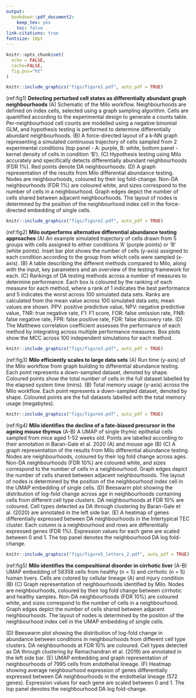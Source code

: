 ```yaml
---
output:
  bookdown::pdf_document2:
    keep_tex: yes
    toc: false
link-citations: true
fontsize: 10pt
---
```


```r
knitr::opts_chunk$set(
  echo = FALSE,
  cache=FALSE,
  fig.pos="ht"
)
```

\pagenumbering{gobble}

```r
knitr::include_graphics("figs/figure1.pdf", auto_pdf = TRUE)
```

(ref:fig1) **Detecting perturbed cell states as differentially abundant graph neighbourhoods**
(A) Schematic of the Milo workflow. 
Neighbourhoods are defined on index cells, selected using a graph sampling algorithm.
<!-- Randomly sampled k-NN graph vertices (single-cells) are refined using a nearest-to median-position approach [REF]. Neighbourhoods are defined on each index vertex (cell), and  -->
Cells are quantified according to the experimental design to generate a counts table. Per-neighbourhood cell counts are modelled using a negative binomial GLM, and hypothesis testing is performed to determine differentially abundant neighbourhoods.
(B) A force-directed layout of a k-NN graph representing a simulated continuous trajectory of cells sampled from 2 experimental conditions (top panel - A: purple, B: white, bottom panel - kernel density of cells in condition ‘B’).
(C) Hypothesis testing using Milo accurately and specifically detects differentially abundant neighbourhoods (FDR 1%). Red points denote DA neighbourhoods.
(D) 
A graph representation of the results from Milo differential abundance testing. Nodes are neighbourhoods, coloured by their log fold-change. Non-DA neighbourhoods (FDR 1%) are coloured white, and sizes correspond to the number of cells in a neighbourhood. Graph edges depict the number of cells shared between adjacent neighbourhoods. The layout of nodes is determined by the position of the neighbourhood index cell in the force-directed embedding of single cells. 
<!-- A force-directed layout of neighbourhoods, anchored using the layout in (B). Each point represents a neighbourhood, the size of the points corresponds to the numbers of cells in each neighbourhood. Lines between points represent the number of shared cells. The DA neighbourhoods (FDR 1%) are colour by log fold-change. -->



```r
knitr::include_graphics("figs/figure2.pdf", auto_pdf = TRUE)
```

(ref:fig2) **Milo outperforms alternative differential abundance testing approaches**
(A) An example simulated trajectory of cells drawn from 5 groups with cells assigned to either conditions ‘A’ (purple points) or ‘B’ (white points). Inset bar plot shows the number of cells (y-axis) assigned to each condition according to the group from which cells were sampled (x-axis).
(B) A table describing the different methods compared to Milo, along with the input, key parameters and an overview of the testing framework for each.
(C) Rankings of DA testing methods across a number of measures to determine performance. Each box is coloured by the ranking of each measure for each method, where a rank of 1 indicates the best performance and 5 indicates the worst across 100 simulated data sets. Ranks are calculated from the mean value across 100 simulated data sets; mean values are shown. PPV: positive predictive value, NPV: negative predictive value, TNR: true negative rate, F1: F1 score, FOR: false omission rate, FNR: false negative rate, FPR: false positive rate, FDR: false discovery rate.
(D) The Matthews correlation coefficient assesses the performance of each method by integrating across multiple performance measures. Box plots show the MCC across 100 independent simulations for each method.

```r
knitr::include_graphics("figs/figure3.pdf", auto_pdf = TRUE)
```

(ref:fig3) **Milo efficiently scales to large data sets**
(A) Run time (y-axis) of the Milo workflow from graph building to differential abundance testing. Each point represents a down-sampled dataset, denoted by shape. Coloured points show the total number of cells in the full dataset labelled by the elapsed system time (mins).
(B) Total memory usage (y-axis) across the Milo workflow. Each point represents a down-sampled dataset, denoted by shape. Coloured points are the full datasets labelled with the total memory usage (megabytes).


```r
knitr::include_graphics("figs/figure4.pdf", auto_pdf = TRUE)
```

(ref:fig4) **Milo identifies the decline of a fate-biased precursor in the ageing mouse thymus**
(A-B) A UMAP of single thymic epithelial cells sampled from mice aged 1-52 weeks old. Points are labelled according to their annotation in Baran-Gale et al. 2020 (A) and mouse age (B)
(C) A graph representation of the results from Milo differential abundance testing. Nodes are neighbourhoods, coloured by their log fold change across ages. Non-DA neighbourhoods (FDR 10%) are coloured white, and sizes correspond to the number of cells in a neighbourhood. Graph edges depict the number of cells shared between adjacent neighbourhoods. The layout of nodes is determined by the position of the neighbourhood index cell in the UMAP embedding of single cells. 
(D) Beeswarm plot showing the distribution of log-fold change across age in neighbourhoods containing cells from different cell type clusters. DA neighbourhoods at FDR 10% are coloured. Cell types detected as DA through clustering by Baran-Gale et al. (2020) are annotated in the left side bar.
<!-- A swarm plot illustrating the relationship between Milo results and those reported in Baran-Gale et al.  -->
<!-- Each panel shows the neighbourhoods containing cells from the reported clusters, as in (A), coloured by their log fold change across ages (x-axis). The left panels represent the age-related change in abundance of the cluster identified in Baran-Gale et al. Red denotes a reduction of the cluster with age, whilst blue arrows denote clusters that increased in abundance. -->
(E) A heatmap of genes differentially expressed between DA neighbourhoods in the Intertypical TEC cluster. Each column is a neighbourhood and rows are differentially expressed genes (FDR 1%). Expression values for each gene are scaled between 0 and 1. The top panel denotes the neighbourhood DA log fold-change.


```r
knitr::include_graphics("figs/figure5_letters_2.pdf", auto_pdf = TRUE)
```

(ref:fig5) **Milo identifies the compositional disorder in cirrhotic liver**
(A-B) UMAP embedding of 58358 cells from healthy (n = 5) and cirrhotic (n = 5) human livers. Cells are colored by cellular lineage (A) and injury condition (B)
(C) Graph representation of neighbourhoods identified by Milo. 
Nodes are neighbourhoods, coloured by their log fold change between cirrhotic and healthy samples. Non-DA neighbourhoods (FDR 10%) are coloured white, and sizes correspond to the number of cells in a neighbourhood. Graph edges depict the number of cells shared between adjacent neighbourhoods. The layout of nodes is determined by the position of the neighbourhood index cell in the UMAP embedding of single cells. 

\newpage
\(D) Beeswarm plot showing the distribution of log-fold change in abundance between conditions in neighbourhoods from different cell type clusters. DA neighbourhoods at FDR 10% are coloured. Cell types detected as DA through clustering by Ramachandran et al. (2019) are annotated in the left side bar. (E) UMAP embedding and graph representation of neighbourhoods of 7995 cells from endothelial lineage. (F) Heatmap showing average neighbourhood expression of genes differentially expressed between DA neighbourhoods in the endothelial lineage (572 genes). Expression values for each gene are scaled between 0 and 1. The top panel denotes the neighbourhood DA log fold-change.


